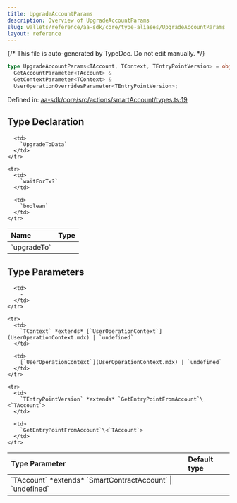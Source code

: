 ```yaml
---
title: UpgradeAccountParams
description: Overview of UpgradeAccountParams
slug: wallets/reference/aa-sdk/core/type-aliases/UpgradeAccountParams
layout: reference
---
```


{/* This file is auto-generated by TypeDoc. Do not edit manually. */}

```ts
type UpgradeAccountParams<TAccount, TContext, TEntryPointVersion> = object &
  GetAccountParameter<TAccount> &
  GetContextParameter<TContext> &
  UserOperationOverridesParameter<TEntryPointVersion>;
```

Defined in: [aa-sdk/core/src/actions/smartAccount/types.ts:19](https://github.com/alchemyplatform/aa-sdk/blob/dc58c113ff1eeb06d4b3f76c505cbbaad47db8fc/aa-sdk/core/src/actions/smartAccount/types.ts#L19)

## Type Declaration

<table>
  <thead>
    <tr>
      <th align="left">Name</th>
      <th align="left">Type</th>
    </tr>
  </thead>

  <tbody>
    <tr>
      <td>
        `upgradeTo`
      </td>

      <td>
        `UpgradeToData`
      </td>
    </tr>

    <tr>
      <td>
        `waitForTx?`
      </td>

      <td>
        `boolean`
      </td>
    </tr>

  </tbody>
</table>

## Type Parameters

<table>
  <thead>
    <tr>
      <th align="left">Type Parameter</th>
      <th align="left">Default type</th>
    </tr>
  </thead>

  <tbody>
    <tr>
      <td>
        `TAccount` *extends* `SmartContractAccount` | `undefined`
      </td>

      <td>
        ‐
      </td>
    </tr>

    <tr>
      <td>
        `TContext` *extends* [`UserOperationContext`](UserOperationContext.mdx) | `undefined`
      </td>

      <td>
        [`UserOperationContext`](UserOperationContext.mdx) | `undefined`
      </td>
    </tr>

    <tr>
      <td>
        `TEntryPointVersion` *extends* `GetEntryPointFromAccount`\<`TAccount`>
      </td>

      <td>
        `GetEntryPointFromAccount`\<`TAccount`>
      </td>
    </tr>

  </tbody>
</table>
